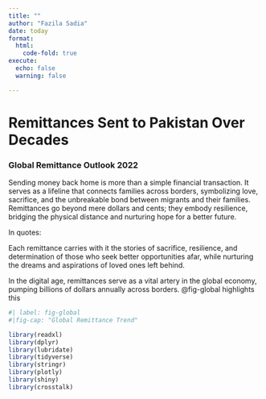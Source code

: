 ```yaml
---
title: "" 
author: "Fazila Sadia" 
date: today 
format:    
  html:     
    code-fold: true 
execute:   
  echo: false   
  warning: false

---
```


# Remittances Sent to Pakistan Over Decades

### Global Remittance Outlook 2022

Sending money back home is more than a simple financial transaction. It serves as a lifeline that connects families across borders, symbolizing love, sacrifice, and the unbreakable bond between migrants and their families. Remittances go beyond mere dollars and cents; they embody resilience, bridging the physical distance and nurturing hope for a better future.

In quotes:

Each remittance carries with it the stories of sacrifice, resilience, and determination of those who seek better opportunities afar, while nurturing the dreams and aspirations of loved ones left behind.



In the digital age, remittances serve as a vital artery in the global economy, pumping billions of dollars annually across borders.  @fig-global highlights this

```r
#| label: fig-global 
#|fig-cap: "Global Remittance Trend"   

library(readxl) 
library(dplyr) 
library(lubridate) 
library(tidyverse) 
library(stringr) 
library(plotly) 
library(shiny) 
library(crosstalk)  
```
